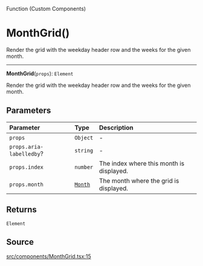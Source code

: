 <SectionTitle>Function (Custom Components)</SectionTitle>

# MonthGrid()

<Description>
Render the grid with the weekday header row and the weeks for the given
month.
</Description>

---

<a id="undefined" name="undefined"></a>

<SignatureMemberIdentifier>**MonthGrid**(`props`): `Element`</SignatureMemberIdentifier>

Render the grid with the weekday header row and the weeks for the given
month.

## Parameters

| Parameter | Type | Description |
| :------ | :------ | :------ |
| `props` | `Object` | - |
| `props.aria-labelledby`? | `string` | - |
| `props.index` | `number` | The index where this month is displayed. |
| `props.month` | [`Month`](/api/next/classes/Month.md) | The month where the grid is displayed. |

## Returns

`Element`

## Source

[src/components/MonthGrid.tsx:15](https://github.com/gpbl/react-day-picker/blob/next/src/components/MonthGrid.tsx#L15)
